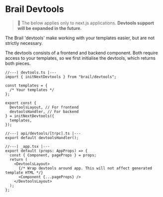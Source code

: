# Brail Devtools

> 🚨 The below applies only to next.js applications. **Devtools support will be expanded in the future.**

The Brail 'devtools' make working with your templates easier, but are not strictly necessary.

The devtools consists of a frontend and backend component. Both require access to your templates, so we first initialise the devtools, which returns both pieces.

```tsx
//---| devtools.ts |---
import { initNextDevtools } from "brail/devtools";

const templates = {
  /* Your templates */
};

export const {
  DevtoolsLayout, // For frontend
  devtoolsHandler, // For backend
} = initNextDevtools({
  templates,
});

//---| api/devtools/[trpc].ts |---
export default devtoolsHandler();

//---| _app.tsx |---
export default (props: AppProps) => {
  const { Component, pageProps } = props;
  return (
    <DevtoolsLayout>
      {/* Wrap devtools around app. This will not affect generated template HTML */}
      <Component {...pageProps} />
    </DevtoolsLayout>
  );
};
```
